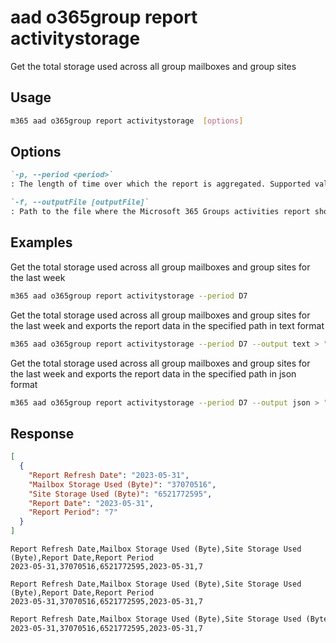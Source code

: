 
# aad o365group report activitystorage

Get the total storage used across all group mailboxes and group sites

## Usage

```sh
m365 aad o365group report activitystorage  [options]
```

## Options

```md definition-list
`-p, --period <period>`
: The length of time over which the report is aggregated. Supported values `D7`, `D30`, `D90`, `D180`

`-f, --outputFile [outputFile]`
: Path to the file where the Microsoft 365 Groups activities report should be stored in
```

<Global />

## Examples

Get the total storage used across all group mailboxes and group sites for the last week

```sh
m365 aad o365group report activitystorage --period D7
```

Get the total storage used across all group mailboxes and group sites for the last week and exports the report data in the specified path in text format

```sh
m365 aad o365group report activitystorage --period D7 --output text > "o365groupactivitystorage.txt"
```

Get the total storage used across all group mailboxes and group sites for the last week and exports the report data in the specified path in json format

```sh
m365 aad o365group report activitystorage --period D7 --output json > "o365groupactivitystorage.json"
```

## Response

<Tabs>
  <TabItem value="JSON">

  ```json
  [
    {
      "Report Refresh Date": "2023-05-31",
      "Mailbox Storage Used (Byte)": "37070516",
      "Site Storage Used (Byte)": "6521772595",
      "Report Date": "2023-05-31",
      "Report Period": "7"
    }
  ]
  ```

  </TabItem>
  <TabItem value="Text">

  ```text
  Report Refresh Date,Mailbox Storage Used (Byte),Site Storage Used (Byte),Report Date,Report Period
  2023-05-31,37070516,6521772595,2023-05-31,7
  ```

  </TabItem>
  <TabItem value="CSV">

  ```csv
  Report Refresh Date,Mailbox Storage Used (Byte),Site Storage Used (Byte),Report Date,Report Period
  2023-05-31,37070516,6521772595,2023-05-31,7
  ```

  </TabItem>
  <TabItem value="Markdown">

  ```md
  Report Refresh Date,Mailbox Storage Used (Byte),Site Storage Used (Byte),Report Date,Report Period
  2023-05-31,37070516,6521772595,2023-05-31,7
  ```

  </TabItem>
</Tabs>